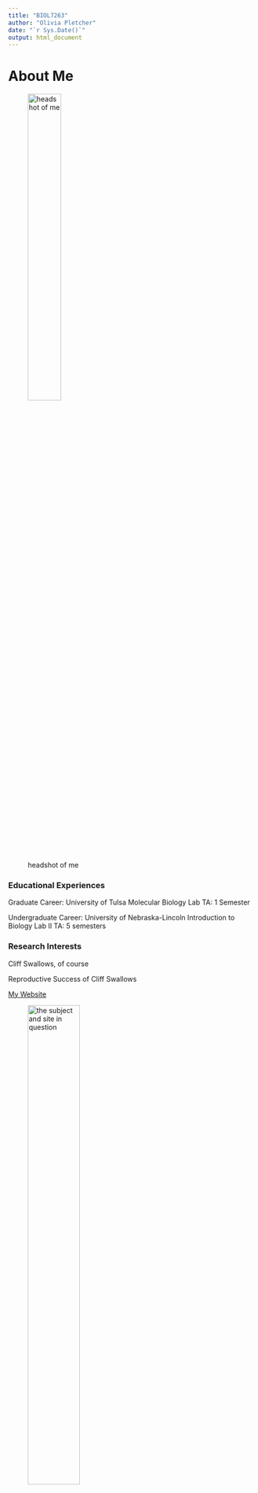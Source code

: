 ```yaml
---
title: "BIOL7263"
author: "Olivia Pletcher"
date: "`r Sys.Date()`"
output: html_document
---
```

# **About Me**

![headshot of me](me.jpg){width=40%}

### **Educational Experiences**

Graduate Career: University of Tulsa
Molecular Biology Lab TA: 1 Semester

Undergraduate Career: University of Nebraska-Lincoln
Introduction to Biology Lab II TA: 5 semesters


### **Research Interests**

Cliff Swallows, of course

Reproductive Success of Cliff Swallows

[My Website](https://www.cliffswallow.org)

![the subject and site in question](Study site.jpg){width=50%}

[My Lesson](Pletcher Lesson/Spatial-Data-Lesson.html)

|date|Assignment|
|:-| :--:|
|Sept 1| [Assignment 1](Assignment1/assignment1.html)|
|Sept 8| [Assignment 2](Assignment2/Assignment2.html)|
|Sept 15| [Assignment 3](Assignment3/assignment3.html)|
|Sept 29| [Assignment 4](Assignment4/Assignment4_fix.html)|
|Sept 29| [Assignment 5](Assignment 5/Assignment-5.html) |
|Oct 11| [Assignment 6](Assignment 6/Assignment-6.html)|
|Oct 18| [Assignment 7](GIS_lesson/Assignment-7.html)|
|Oct 27| [Mierow Seminar Assignment](Mierow seminar assignment/Animal-Acuity.html)
|Nov 28| [Herrboldt Heatmaps Assignment](Heatmaps/Heatmap-Homework.html)




